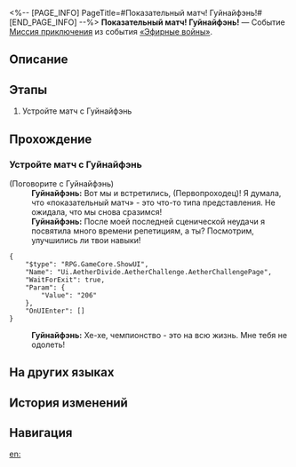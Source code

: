 <%-- [PAGE_INFO]
PageTitle=#Показательный матч! Гуйнайфэнь!#
[END_PAGE_INFO] --%>
{{Дополнить|Диалоги.}}
{{Миссия Инфобокс
|id              = 8014146
|Название        = 
|Изображение     = Миссия Показательный матч! Гуйнайфэнь!.png
|Тип             = Миссия приключения
|Событие         = «Эфирные войны»
|Глава           = 
|Условия         = 
|Персонажи       = Гуйнайфэнь; Первопроходец
|СтартЛокация    = [[Ярило-VI]] — [[Старый испытательный полигон]]
|Мир             = Ярило-VI
|Предыдущая      = 
|Следующая       = 
|Награды         = 
}}
'''Показательный матч! Гуйнайфэнь!''' — Событие [[Миссия приключения]] из события [[«Эфирные войны»]].

==Описание==
{{Описание|<!--официальное описание из Перекрёстка судеб-->}}

==Этапы==
# Устройте матч с Гуйнайфэнь

==Прохождение==
{{Дополнить}}
===Устройте матч с Гуйнайфэнь===
{{Описание миссии|тип=Миссия приключения|локация=Старый испытательный полигон|Основная игровая механика «Эфирных войн» - матчи. Бросьте вызов разным игрокам и покажите свою истинную силу!}}
{{Диалог Начало}}

;(Поговорите с Гуйнайфэнь)
:'''Гуйнайфэнь:''' Вот мы и встретились, (Первопроходец)! Я думала, что «показательный матч» - это что-то типа представления. Не ожидала, что мы снова сразимся!
:'''Гуйнайфэнь:''' После моей последней сценической неудачи я посвятила много времени репетициям, а ты? Посмотрим, улучшились ли твои навыки!
<pre>{
	"$type": "RPG.GameCore.ShowUI",
	"Name": "Ui.AetherDivide.AetherChallenge.AetherChallengePage",
	"WaitForExit": true,
	"Param": {
		"Value": "206"
	},
	"OnUIEnter": []
}</pre>
:'''Гуйнайфэнь:''' Хе-хе, чемпионство - это на всю жизнь. Мне тебя не одолеть!
{{Диалог Конец}}

==На других языках==
{{На других языках
|en   = Exhibition Match, Guinaifen!
|zhs  = 表演赛！桂乃芬
|zht  = 表演賽！桂乃芬
|ja   = エキシビションマッチ！桂乃芬
|ko   = 시범 경기! 계네빈
|es   = Encuentro de exhibición: Guinaifen
|fr   = Rencontre amicale&nbsp;: Guinaifen&nbsp;!
|ru   = Показательный матч! Гуйнайфэнь!
|th   = แมตช์กระชับมิตร! Guinaifen
|vi   = Giải Biểu Diễn! Guinaifen
|de   = Schaukampf, Guinaifen!
|id   = Pertandingan Ekshibisi, Guinaifen!
|pt   = Batalha de Exibição, Guinaifen!
}}

==История изменений==
{{История изменений|3.5}}

==Навигация==
{{Миссия приключения Навбокс|Глава }}

[[en:]]
